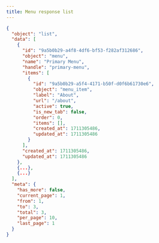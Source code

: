 ```yaml
---
title: Menu response list
---
```


```json title="JSON Response"
{
  "object": "list",
  "data": [
    {
      "id": "9a5b0b29-a4f8-4df6-bf53-f282af312686",
      "object": "menu",
      "name": "Primary Menu",
      "handle": "primary-menu",
      "items": [
        {
          "id": "9a5b0b29-a5f4-4171-b50f-d0f6b61730e6",
          "object": "menu_item",
          "label": "About",
          "url": "/about",
          "active": true,
          "is_new_tab": false,
          "order": 0,
          "items": [],
          "created_at": 1711305486,
          "updated_at": 1711305486
        }
      ],
      "created_at": 1711305486,
      "updated_at": 1711305486
    },
    {...},
    {...}
  ],
  "meta": {
    "has_more": false,
    "current_page": 1,
    "from": 1,
    "to": 3,
    "total": 3,
    "per_page": 10,
    "last_page": 1
  }
}
```
